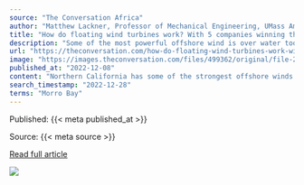 ```yaml
---
source: "The Conversation Africa"
author: "Matthew Lackner, Professor of Mechanical Engineering, UMass Amherst"
title: "How do floating wind turbines work? With 5 companies winning the first US leases to build wind farms off California's coast, let's take a look"
description: "Some of the most powerful offshore wind is over water too deep for a standard wind turbine. Engineers found a way around the problem."
url: "https://theconversation.com/how-do-floating-wind-turbines-work-with-5-companies-winning-the-first-us-leases-to-build-wind-farms-off-californias-coast-lets-take-a-look-196103"
image: "https://images.theconversation.com/files/499362/original/file-20221206-20-vbvfj2.jpg?ixlib=rb-1.1.0&rect=27%2C218%2C4504%2C2252&q=45&auto=format&w=1356&h=668&fit=crop"
published_at: "2022-12-08"
content: "Northern California has some of the strongest offshore winds in the U.S., with immense potential to produce clean energy. But it also has a problem. Its continental shelf drops off quickly, making bu… [+6255 chars]"
search_timestamp: "2022-12-28"
terms: "Morro Bay"
---
```



Published: {{< meta published_at >}}


Source: {{< meta source >}}


[Read full article]({{< meta url >}})



![](`r rmarkdown::metadata$image[1]`)
